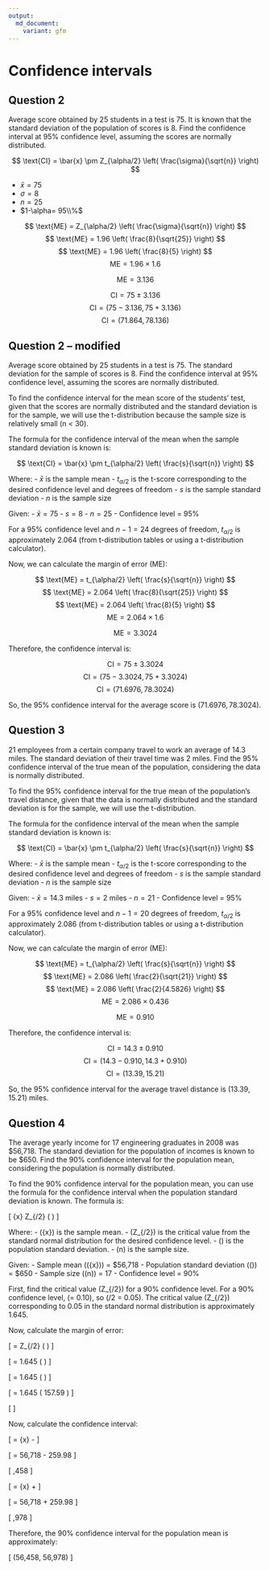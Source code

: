 ```yaml
---
output:
  md_document:
    variant: gfm
---
```


# Confidence intervals

## Question 2

Average score obtained by 25 students in a test is 75. It is known that
the standard deviation of the population of scores is 8. Find the
confidence interval at 95% confidence level, assuming the scores are
normally distributed.

$$ \text{CI} = \bar{x} \pm Z_{\alpha/2} \left( \frac{\sigma}{\sqrt{n}} \right) $$

- $\bar{x} = 75$
- $\sigma = 8$
- $n = 25$
- $1-\alpha= 95\\%$

$$ \text{ME} = Z_{\alpha/2} \left( \frac{\sigma}{\sqrt{n}} \right) $$
$$ \text{ME} = 1.96 \left( \frac{8}{\sqrt{25}} \right) $$
$$ \text{ME} = 1.96 \left( \frac{8}{5} \right) $$
$$ \text{ME} = 1.96 \times 1.6 $$

$$ \text{ME} = 3.136 $$

$$ \text{CI} = 75 \pm 3.136 $$
$$ \text{CI} = (75 - 3.136, 75 + 3.136) $$
$$ \text{CI} = (71.864, 78.136) $$

## Question 2 – modified

Average score obtained by 25 students in a test is 75. The standard
deviation for the sample of scores is 8. Find the confidence interval at
95% confidence level, assuming the scores are normally distributed.

To find the confidence interval for the mean score of the students' test, given that the scores are normally distributed and the standard deviation is for the sample, we will use the t-distribution because the sample size is relatively small (n < 30).

The formula for the confidence interval of the mean when the sample standard deviation is known is:

$$ \text{CI} = \bar{x} \pm t_{\alpha/2} \left( \frac{s}{\sqrt{n}} \right) $$

Where:
- $\bar{x}$ is the sample mean
- $t_{\alpha/2}$ is the t-score corresponding to the desired confidence level and degrees of freedom
- $s$ is the sample standard deviation
- $n$ is the sample size

Given:
- $\bar{x} = 75$
- $s = 8$
- $n = 25$
- Confidence level = 95%

For a 95% confidence level and $n - 1 = 24$ degrees of freedom, $t_{\alpha/2}$ is approximately 2.064 (from t-distribution tables or using a t-distribution calculator).

Now, we can calculate the margin of error (ME):

$$ \text{ME} = t_{\alpha/2} \left( \frac{s}{\sqrt{n}} \right) $$
$$ \text{ME} = 2.064 \left( \frac{8}{\sqrt{25}} \right) $$
$$ \text{ME} = 2.064 \left( \frac{8}{5} \right) $$
$$ \text{ME} = 2.064 \times 1.6 $$

$$ \text{ME} = 3.3024 $$

Therefore, the confidence interval is:

$$ \text{CI} = 75 \pm 3.3024 $$
$$ \text{CI} = (75 - 3.3024, 75 + 3.3024) $$
$$ \text{CI} = (71.6976, 78.3024) $$

So, the 95% confidence interval for the average score is $(71.6976, 78.3024)$.

## Question 3

21 employees from a certain company travel to work an average of 14.3
miles. The standard deviation of their travel time was 2 miles. Find the
95% confidence interval of the true mean of the population, considering
the data is normally distributed.

To find the 95% confidence interval for the true mean of the population's travel distance, given that the data is normally distributed and the standard deviation is for the sample, we will use the t-distribution.

The formula for the confidence interval of the mean when the sample standard deviation is known is:

$$ \text{CI} = \bar{x} \pm t_{\alpha/2} \left( \frac{s}{\sqrt{n}} \right) $$

Where:
- $\bar{x}$ is the sample mean
- $t_{\alpha/2}$ is the t-score corresponding to the desired confidence level and degrees of freedom
- $s$ is the sample standard deviation
- $n$ is the sample size

Given:
- $\bar{x} = 14.3$ miles
- $s = 2$ miles
- $n = 21$
- Confidence level = 95%

For a 95% confidence level and $n - 1 = 20$ degrees of freedom, $t_{\alpha/2}$ is approximately 2.086 (from t-distribution tables or using a t-distribution calculator).

Now, we can calculate the margin of error (ME):

$$ \text{ME} = t_{\alpha/2} \left( \frac{s}{\sqrt{n}} \right) $$
$$ \text{ME} = 2.086 \left( \frac{2}{\sqrt{21}} \right) $$
$$ \text{ME} = 2.086 \left( \frac{2}{4.5826} \right) $$
$$ \text{ME} = 2.086 \times 0.436 $$

$$ \text{ME} = 0.910 $$

Therefore, the confidence interval is:

$$ \text{CI} = 14.3 \pm 0.910 $$
$$ \text{CI} = (14.3 - 0.910, 14.3 + 0.910) $$
$$ \text{CI} = (13.39, 15.21) $$

So, the 95% confidence interval for the average travel distance is $(13.39, 15.21)$ miles.

## Question 4

The average yearly income for 17 engineering graduates in 2008 was
$56,718. The standard deviation for the population of incomes is known
to be $650. Find the 90% confidence interval for the population mean,
considering the population is normally distributed.

To find the 90% confidence interval for the population mean, you can use the formula for the confidence interval when the population standard deviation is known. The formula is:

\[ \bar{x} \pm Z_{\alpha/2} \left( \frac{\sigma}{\sqrt{n}} \right) \]

Where:
- \(\bar{x}\) is the sample mean.
- \(Z_{\alpha/2}\) is the critical value from the standard normal distribution for the desired confidence level.
- \(\sigma\) is the population standard deviation.
- \(n\) is the sample size.

Given:
- Sample mean (\(\bar{x}\)) = $56,718
- Population standard deviation (\(\sigma\)) = $650
- Sample size (\(n\)) = 17
- Confidence level = 90%

First, find the critical value \(Z_{\alpha/2}\) for a 90% confidence level. For a 90% confidence level, \(\alpha = 0.10\), so \(\alpha/2 = 0.05\). The critical value \(Z_{\alpha/2}\) corresponding to 0.05 in the standard normal distribution is approximately 1.645.

Now, calculate the margin of error:

\[ \text{Margin of error} = Z_{\alpha/2} \left( \frac{\sigma}{\sqrt{n}} \right) \]

\[ \text{Margin of error} = 1.645 \left( \frac{650}{\sqrt{17}} \right) \]

\[ \text{Margin of error} = 1.645 \left( \frac{650}{4.123} \right) \]

\[ \text{Margin of error} = 1.645 \left( 157.59 \right) \]

\[ \text{Margin of error} \approx 259.98 \]

Now, calculate the confidence interval:

\[ \text{Lower limit} = \bar{x} - \text{Margin of error} \]

\[ \text{Lower limit} = 56,718 - 259.98 \]

\[ \text{Lower limit} \approx 56,458 \]

\[ \text{Upper limit} = \bar{x} + \text{Margin of error} \]

\[ \text{Upper limit} = 56,718 + 259.98 \]

\[ \text{Upper limit} \approx 56,978 \]

Therefore, the 90% confidence interval for the population mean is approximately:

\[ (56,458, 56,978) \]
